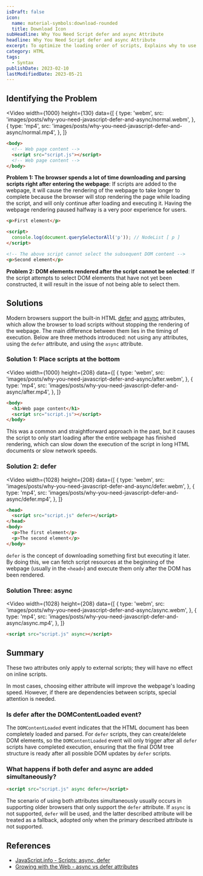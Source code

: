 ```yaml
---
isDraft: false
icon:
  name: material-symbols:download-rounded
  title: Download Icon
subHeadline: Why You Need Script defer and async Attribute
headline: Why You Need Script defer and async Attribute
excerpt: To optimize the loading order of scripts, Explains why to use the built-in HTML `defer` and `async` attributes.
category: HTML
tags:
  - Syntax
publishDate: 2023-02-10
lastModifiedDate: 2023-05-21
---
```


## Identifying the Problem

<Video
  width={1000}
  height={130}
  data={[
    {
      type: 'webm',
      src: 'images/posts/why-you-need-javascript-defer-and-async/normal.webm',
    },
    {
      type: 'mp4',
      src: 'images/posts/why-you-need-javascript-defer-and-async/normal.mp4',
    },
  ]}
></Video>

```html
<body>
  <!-- Web page content -->
  <script src="script.js"></script>
  <!-- Web page content -->
</body>
```

**Problem 1: The browser spends a lot of time downloading and parsing scripts right after entering the webpage**: If scripts are added to the webpage, it will cause the rendering of the webpage to take longer to complete because the browser will stop rendering the page while loading the script, and will only continue after loading and executing it. Having the webpage rendering paused halfway is a very poor experience for users.

```html
<p>First element</p>

<script>
  console.log(document.querySelectorAll('p')); // NodeList [ p ]
</script>

<!-- The above script cannot select the subsequent DOM content -->
<p>Second element</p>
```

**Problem 2: DOM elements rendered after the script cannot be selected**: If the script attempts to select DOM elements that have not yet been constructed, it will result in the issue of not being able to select them.

## Solutions

Modern browsers support the built-in HTML [defer](https://caniuse.com/?search=defer) and [async](https://caniuse.com/script-async) attributes, which allow the browser to load scripts without stopping the rendering of the webpage. The main difference between them lies in the timing of execution. Below are three methods introduced: not using any attributes, using the `defer` attribute, and using the `async` attribute.

### Solution 1: Place scripts at the bottom

<Video
  width={1000}
  height={208}
  data={[
    {
      type: 'webm',
      src: 'images/posts/why-you-need-javascript-defer-and-async/after.webm',
    },
    {
      type: 'mp4',
      src: 'images/posts/why-you-need-javascript-defer-and-async/after.mp4',
    },
  ]}
></Video>

```html
<body>
  <h1>Web page content</h1>
  <script src="script.js"></script>
</body>
```

This was a common and straightforward approach in the past, but it causes the script to only start loading after the entire webpage has finished rendering, which can slow down the execution of the script in long HTML documents or slow network speeds.

### Solution 2: defer

<Video
  width={1028}
  height={208}
  data={[
    {
      type: 'webm',
      src: 'images/posts/why-you-need-javascript-defer-and-async/defer.webm',
    },
    {
      type: 'mp4',
      src: 'images/posts/why-you-need-javascript-defer-and-async/defer.mp4',
    },
  ]}
></Video>

```html
<head>
  <script src="script.js" defer></script>
</head>
<body>
  <p>The first element</p>
  <p>The second element</p>
</body>
```

`defer` is the concept of downloading something first but executing it later. By doing this, we can fetch script resources at the beginning of the webpage (usually in the `<head>`) and execute them only after the DOM has been rendered.

### Solution Three: async

<Video
  width={1028}
  height={208}
  data={[
    {
      type: 'webm',
      src: 'images/posts/why-you-need-javascript-defer-and-async/async.webm',
    },
    {
      type: 'mp4',
      src: 'images/posts/why-you-need-javascript-defer-and-async/async.mp4',
    },
  ]}
></Video>

```html
<script src="script.js" async></script>
```

## Summary

<Info type="warning">
  These two attributes only apply to external scripts; they will have no effect on inline scripts.
</Info>

In most cases, choosing either attribute will improve the webpage's loading speed. However, if there are dependencies between scripts, special attention is needed.

### Is defer after the DOMContentLoaded event?

The `DOMContentLoaded` event indicates that the HTML document has been completely loaded and parsed. For `defer` scripts, they can create/delete DOM elements, so the `DOMContentLoaded` event will only trigger after all `defer` scripts have completed execution, ensuring that the final DOM tree structure is ready after all possible DOM updates by `defer` scripts.

### What happens if both defer and async are added simultaneously?

```html
<script src="script.js" async defer></script>
```

The scenario of using both attributes simultaneously usually occurs in supporting older browsers that only support the `defer` attribute. If `async` is not supported, `defer` will be used, and the latter described attribute will be treated as a fallback, adopted only when the primary described attribute is not supported.

## References

- [JavaScript.info - Scripts: async, defer](https://javascript.info/script-async-defer)
- [Growing with the Web - async vs defer attributes](https://www.growingwiththeweb.com/2014/02/async-vs-defer-attributes.html#script)
